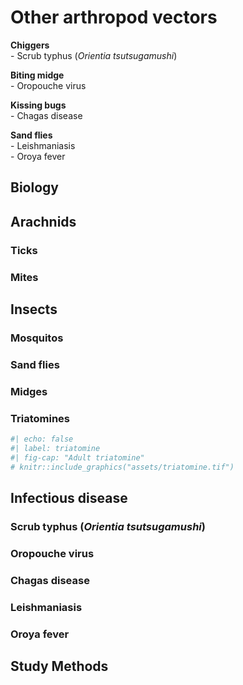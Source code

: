 # Other arthropod vectors

::: {.callout-note title="Infections"}

  
**Chiggers**  
- Scrub typhus (*Orientia tsutsugamushi*)

**Biting midge**  
- Oropouche virus

**Kissing bugs**  
- Chagas disease

**Sand flies**  
- Leishmaniasis  
- Oroya fever  


:::


## Biology
## Arachnids
### Ticks
### Mites

## Insects
### Mosquitos
### Sand flies
### Midges
### Triatomines
```r
#| echo: false
#| label: triatomine
#| fig-cap: "Adult triatomine"
# knitr::include_graphics("assets/triatomine.tif")
```


## Infectious disease
### Scrub typhus (*Orientia tsutsugamushi*)
### Oropouche virus
### Chagas disease
### Leishmaniasis
### Oroya fever


## Study Methods
